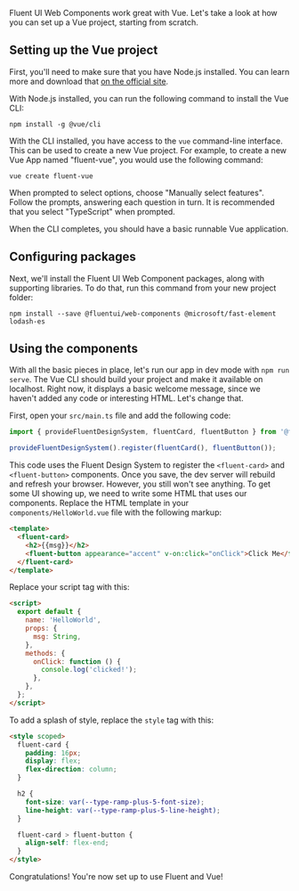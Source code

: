 
<Meta title="Integrations/Vue" />

Fluent UI Web Components work great with Vue. Let's take a look at how you can set up a Vue project, starting from scratch.

## Setting up the Vue project

First, you'll need to make sure that you have Node.js installed. You can learn more and download that [on the official site](https://nodejs.org/).

With Node.js installed, you can run the following command to install the Vue CLI:

```shell
npm install -g @vue/cli
```

With the CLI installed, you have access to the `vue` command-line interface. This can be used to create a new Vue project. For example, to create a new Vue App named "fluent-vue", you would use the following command:

```shell
vue create fluent-vue
```

When prompted to select options, choose "Manually select features". Follow the prompts, answering each question in turn. It is recommended that you select "TypeScript" when prompted.

When the CLI completes, you should have a basic runnable Vue application.

## Configuring packages

Next, we'll install the Fluent UI Web Component packages, along with supporting libraries. To do that, run this command from your new project folder:

```shell
npm install --save @fluentui/web-components @microsoft/fast-element lodash-es
```

## Using the components

With all the basic pieces in place, let's run our app in dev mode with `npm run serve`. The Vue CLI should build your project and make it available on localhost. Right now, it displays a basic welcome message, since we haven't added any code or interesting HTML. Let's change that.

First, open your `src/main.ts` file and add the following code:

```ts
import { provideFluentDesignSystem, fluentCard, fluentButton } from '@fluentui/web-components';

provideFluentDesignSystem().register(fluentCard(), fluentButton());
```

This code uses the Fluent Design System to register the `<fluent-card>` and `<fluent-button>` components. Once you save, the dev server will rebuild and refresh your browser. However, you still won't see anything. To get some UI showing up, we need to write some HTML that uses our components. Replace the HTML template in your `components/HelloWorld.vue` file with the following markup:

```html
<template>
  <fluent-card>
    <h2>{{msg}}</h2>
    <fluent-button appearance="accent" v-on:click="onClick">Click Me</fluent-button>
  </fluent-card>
</template>
```

Replace your script tag with this:

```html
<script>
  export default {
    name: 'HelloWorld',
    props: {
      msg: String,
    },
    methods: {
      onClick: function () {
        console.log('clicked!');
      },
    },
  };
</script>
```

To add a splash of style, replace the `style` tag with this:

```html
<style scoped>
  fluent-card {
    padding: 16px;
    display: flex;
    flex-direction: column;
  }

  h2 {
    font-size: var(--type-ramp-plus-5-font-size);
    line-height: var(--type-ramp-plus-5-line-height);
  }

  fluent-card > fluent-button {
    align-self: flex-end;
  }
</style>
```

Congratulations! You're now set up to use Fluent and Vue!

